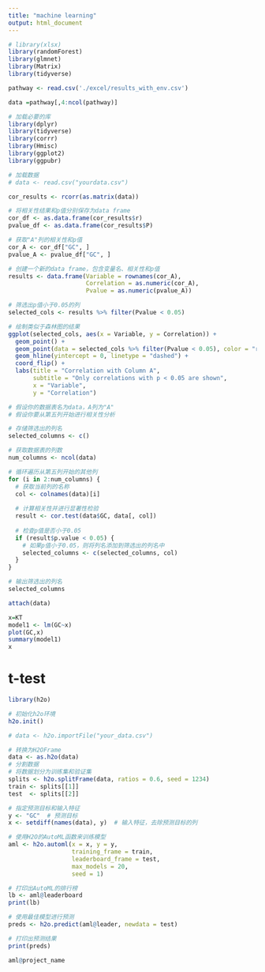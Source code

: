 ```yaml
---
title: "machine learning"
output: html_document
---
```


```r
# library(xlsx)
library(randomForest)
library(glmnet)
library(Matrix)
library(tidyverse)
```



```r
pathway <- read.csv('./excel/results_with_env.csv')
```

```r
data =pathway[,4:ncol(pathway)]
```



```r
# 加载必要的库
library(dplyr)
library(tidyverse)
library(corrr)
library(Hmisc)
library(ggplot2)
library(ggpubr)

# 加载数据
# data <- read.csv("yourdata.csv")

cor_results <- rcorr(as.matrix(data))

# 将相关性结果和p值分别保存为data frame
cor_df <- as.data.frame(cor_results$r)
pvalue_df <- as.data.frame(cor_results$P)

# 获取"A"列的相关性和p值
cor_A <- cor_df["GC", ]
pvalue_A <- pvalue_df["GC", ]

# 创建一个新的data frame，包含变量名、相关性和p值
results <- data.frame(Variable = rownames(cor_A),
                      Correlation = as.numeric(cor_A),
                      Pvalue = as.numeric(pvalue_A))

# 筛选出p值小于0.05的列
selected_cols <- results %>% filter(Pvalue < 0.05)

# 绘制类似于森林图的结果
ggplot(selected_cols, aes(x = Variable, y = Correlation)) +
  geom_point() +
  geom_point(data = selected_cols %>% filter(Pvalue < 0.05), color = "red") +
  geom_hline(yintercept = 0, linetype = "dashed") +
  coord_flip() +
  labs(title = "Correlation with Column A",
       subtitle = "Only correlations with p < 0.05 are shown",
       x = "Variable",
       y = "Correlation")
```

```r
# 假设你的数据表名为data，A列为"A"
# 假设你要从第五列开始进行相关性分析

# 存储筛选出的列名
selected_columns <- c()

# 获取数据表的列数
num_columns <- ncol(data)

# 循环遍历从第五列开始的其他列
for (i in 2:num_columns) {
  # 获取当前列的名称
  col <- colnames(data)[i]
  
  # 计算相关性并进行显著性检验
  result <- cor.test(data$GC, data[, col])
  
  # 检查p值是否小于0.05
  if (result$p.value < 0.05) {
    # 如果p值小于0.05，则将列名添加到筛选出的列名中
    selected_columns <- c(selected_columns, col)
  }
}

# 输出筛选出的列名
selected_columns
```

```r
attach(data)
```


```r
x=KT
model1 <- lm(GC~x)
plot(GC,x)
summary(model1)
x
```






# t-test

```r
library(h2o)

# 初始化h2o环境
h2o.init()

# data <- h2o.importFile("your_data.csv")

# 转换为H2OFrame
data <- as.h2o(data)
# 分割数据
# 将数据划分为训练集和验证集
splits <- h2o.splitFrame(data, ratios = 0.6, seed = 1234)
train <- splits[[1]]
test  <- splits[[2]]

# 指定预测目标和输入特征
y <- "GC"  # 预测目标
x <- setdiff(names(data), y)  # 输入特征，去除预测目标的列

# 使用H2O的AutoML函数来训练模型
aml <- h2o.automl(x = x, y = y,
                  training_frame = train,
                  leaderboard_frame = test,
                  max_models = 20,
                  seed = 1)

# 打印出AutoML的排行榜
lb <- aml@leaderboard
print(lb)

# 使用最佳模型进行预测
preds <- h2o.predict(aml@leader, newdata = test)

# 打印出预测结果
print(preds)
```


```r
aml@project_name

```

